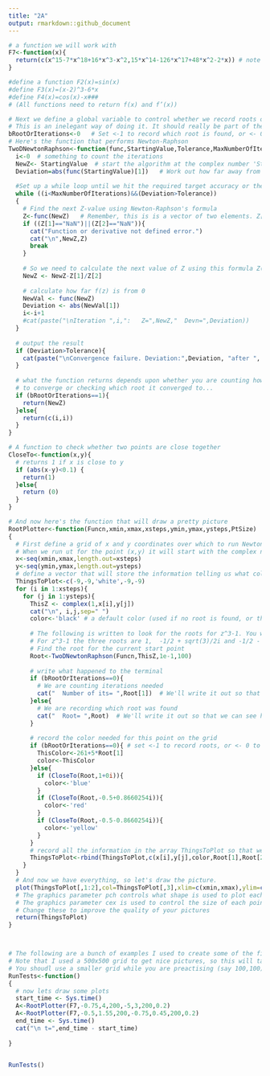 ```yaml
---
title: "2A"
output: rmarkdown::github_document
---
```


```r
# a function we will work with
F7<-function(x){
  return(c(x^15-7*x^18+16*x^3-x^2,15*x^14-126*x^17+48*x^2-2*x)) # note that the function returns two numbers. The first is f(x); the second is the derivative, f'(x)
}

#define a function F2(x)=sin(x)
#define F3(x)=(x-2)^3-6*x
#define F4(x)=cos(x)-x### 
# (All functions need to return f(x) and f’(x))

# Next we define a global variable to control whether we record roots or the number of iterations taken to find them when drawing our picture
# This is an inelegant way of doing it. It should really be part of the argument to the relevent functions.
bRootOrIterations<-0   # Set <-1 to record which root is found, or <- 0 to record number of iterations needed
# Here's the function that performs Newton-Raphson
TwoDNewtonRaphson<-function(func,StartingValue,Tolerance,MaxNumberOfIterations){
  i<-0  # something to count the iterations
  NewZ<- StartingValue  # start the algorithm at the complex number 'StartingValue'
  Deviation=abs(func(StartingValue)[1])   # Work out how far away from (0,0) func(NewZ) is.
  
  #Set up a while loop until we hit the required target accuracy or the max. number of steps
  while ((i<MaxNumberOfIterations)&&(Deviation>Tolerance))
  {
    # Find the next Z-value using Newton-Raphson's formula
    Z<-func(NewZ)   # Remember, this is is a vector of two elements. Z[1] is the is the value of the function; Z[2] is its derivative
    if ((Z[1]=="NaN")||(Z[2]=="NaN")){
      cat("Function or derivative not defined error.")
      cat("\n",NewZ,Z)
      break
    }
    
    # So we need to calculate the next value of Z using this formula Z(n+1) <- Z(n)-f(Z(n))/f'(z(n))
    NewZ <- NewZ-Z[1]/Z[2]
    
    # calculate how far f(z) is from 0
    NewVal <- func(NewZ)
    Deviation <- abs(NewVal[1])
    i<-i+1
    #cat(paste("\nIteration ",i,":   Z=",NewZ,"  Devn=",Deviation))
  }
  
  # output the result
  if (Deviation>Tolerance){
    cat(paste("\nConvergence failure. Deviation:",Deviation, "after ", i, 	"iterations"))
  }
  
  # what the function returns depends upon whether you are counting how many iterations it takes
  # to converge or checking which root it converged to...
  if (bRootOrIterations==1){
    return(NewZ)
  }else{
    return(c(i,i))
  }
}

# A function to check whether two points are close together
CloseTo<-function(x,y){
  # returns 1 if x is close to y
  if (abs(x-y)<0.1) {
    return(1)
  }else{
    return (0)
  }
}

# And now here's the function that will draw a pretty picture
RootPlotter<-function(Funcn,xmin,xmax,xsteps,ymin,ymax,ysteps,PtSize)
{
  # First define a grid of x and y coordinates over which to run Newton-Raphson.
  # When we run ut for the point (x,y) it will start with the complex number x+iy
  x<-seq(xmin,xmax,length.out=xsteps)
  y<-seq(ymin,ymax,length.out=ysteps)
  # define a vector that will store the information telling us what color each point on the grid shoudl be
  ThingsToPlot<-c(-9,-9,'white',-9,-9)
  for (i in 1:xsteps){
    for (j in 1:ysteps){
      ThisZ <- complex(1,x[i],y[j])
      cat("\n", i,j,sep=" ")
      color<-'black' # a default color (used if no root is found, or the number of iterations is too large)
      
      # The following is written to look for the roots for z^3-1. You will need to modify it if you want to use other functions and work out which root was found
      # For z^3-1 the three roots are 1,  -1/2 + sqrt(3)/2i and -1/2 - sqrt(3)/2i
      # Find the root for the current start point
      Root<-TwoDNewtonRaphson(Funcn,ThisZ,1e-1,100)
      
      # write what happened to the terminal
      if (bRootOrIterations==0){
        # We are counting iterations needed
        cat("  Number of its= ",Root[1])  # We'll write it out so that we can see how the iterations are progressing
      }else{
        # We are recording which root was found
        cat("  Root= ",Root)  # We'll write it out so that we can see how the iterations are progressing
      }
      
      # record the color needed for this point on the grid
      if (bRootOrIterations==0){ # set <-1 to record roots, or <- 0 to record number of iterations needed
        ThisColor<-261+5*Root[1]
        color<-ThisColor
      }else{
        if (CloseTo(Root,1+0i)){
          color<-'blue'
        }
        if (CloseTo(Root,-0.5+0.8660254i)){
          color<-'red'
        }
        if (CloseTo(Root,-0.5-0.8660254i)){
          color<-'yellow'
        }
      }
      # record all the information in the array ThingsToPlot so that we can plot the information later
      ThingsToPlot<-rbind(ThingsToPlot,c(x[i],y[j],color,Root[1],Root[2]))
    }
  }
  # And now we have everything, so let's draw the picture.
  plot(ThingsToPlot[,1:2],col=ThingsToPlot[,3],xlim=c(xmin,xmax),ylim=c(ymin,ymax),pch=16,cex=PtSize*3)
  # The graphics parameter pch controls what shape is used to plot each point
  # The graphics parameter cex is used to control the size of each point
  # Change these to improve the quality of your pictures
  return(ThingsToPlot)
}



# The following are a bunch of examples I used to create some of the figures shown in class
# Note that I used a 500x500 grid to get nice pictures, so this will take a while to run
# You shoudl use a smaller grid while you are preactising (say 100,100), but then use a bigger grid for you final pictures.
RunTests<-function()
{
  # now lets draw some plots
  start_time <- Sys.time()
  A<-RootPlotter(F7,-0.75,4,200,-5,3,200,0.2)
  A<-RootPlotter(F7,-0.5,1.55,200,-0.75,0.45,200,0.2)
  end_time <- Sys.time()
  cat("\n t=",end_time - start_time)
  
}


RunTests()
```

